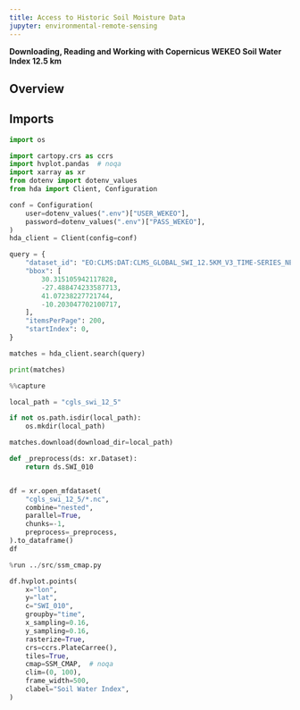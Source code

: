 ```yaml
---
title: Access to Historic Soil Moisture Data
jupyter: environmental-remote-sensing
---
```


**Downloading, Reading and Working with Copernicus WEKEO Soil Water Index 12.5 km**


## Overview


## Imports


```python
import os

import cartopy.crs as ccrs
import hvplot.pandas  # noqa
import xarray as xr
from dotenv import dotenv_values
from hda import Client, Configuration
```

```python
conf = Configuration(
    user=dotenv_values(".env")["USER_WEKEO"],
    password=dotenv_values(".env")["PASS_WEKEO"],
)
hda_client = Client(config=conf)
```

```python
query = {
    "dataset_id": "EO:CLMS:DAT:CLMS_GLOBAL_SWI_12.5KM_V3_TIME-SERIES_NETCDF",
    "bbox": [
        30.315105942117828,
        -27.488474233587713,
        41.07238227721744,
        -10.203047702100717,
    ],
    "itemsPerPage": 200,
    "startIndex": 0,
}

matches = hda_client.search(query)

print(matches)
```

```python
%%capture

local_path = "cgls_swi_12_5"

if not os.path.isdir(local_path):
    os.mkdir(local_path)

matches.download(download_dir=local_path)
```

```python
def _preprocess(ds: xr.Dataset):
    return ds.SWI_010


df = xr.open_mfdataset(
    "cgls_swi_12_5/*.nc",
    combine="nested",
    parallel=True,
    chunks=-1,
    preprocess=_preprocess,
).to_dataframe()
df
```

```python
%run ../src/ssm_cmap.py

df.hvplot.points(
    x="lon",
    y="lat",
    c="SWI_010",
    groupby="time",
    x_sampling=0.16,
    y_sampling=0.16,
    rasterize=True,
    crs=ccrs.PlateCarree(),
    tiles=True,
    cmap=SSM_CMAP,  # noqa
    clim=(0, 100),
    frame_width=500,
    clabel="Soil Water Index",
)
```
